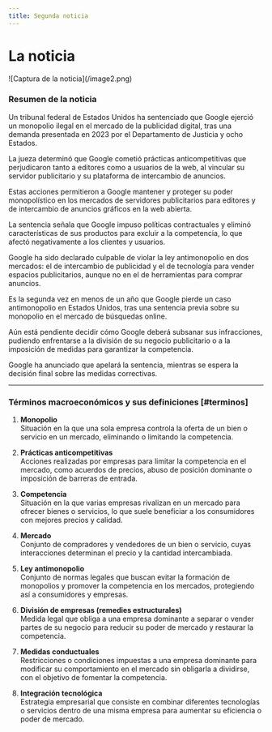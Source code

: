 ```yaml
---
title: Segunda noticia
---
```


# La noticia
<Cards>
   <Card 
      title="Visita la noticia"
      href="https://www.elotrolado.net/noticias/internet/google-antimonopolio-publicidad-digital"
   />
</Cards>
![Captura de la noticia](/image2.png)


### Resumen de la noticia

Un tribunal federal de Estados Unidos ha sentenciado que Google ejerció un monopolio ilegal en el mercado de la publicidad digital, tras una demanda presentada en 2023 por el Departamento de Justicia y ocho Estados.

La jueza determinó que Google cometió prácticas anticompetitivas que perjudicaron tanto a editores como a usuarios de la web, al vincular su servidor publicitario y su plataforma de intercambio de anuncios.

Estas acciones permitieron a Google mantener y proteger su poder monopolístico en los mercados de servidores publicitarios para editores y de intercambio de anuncios gráficos en la web abierta.

La sentencia señala que Google impuso políticas contractuales y eliminó características de sus productos para excluir a la competencia, lo que afectó negativamente a los clientes y usuarios.

Google ha sido declarado culpable de violar la ley antimonopolio en dos mercados: el de intercambio de publicidad y el de tecnología para vender espacios publicitarios, aunque no en el de herramientas para comprar anuncios.

Es la segunda vez en menos de un año que Google pierde un caso antimonopolio en Estados Unidos, tras una sentencia previa sobre su monopolio en el mercado de búsquedas online.

Aún está pendiente decidir cómo Google deberá subsanar sus infracciones, pudiendo enfrentarse a la división de su negocio publicitario o a la imposición de medidas para garantizar la competencia.

Google ha anunciado que apelará la sentencia, mientras se espera la decisión final sobre las medidas correctivas.

---

### Términos macroeconómicos y sus definiciones [#terminos]

1. **Monopolio**  
   Situación en la que una sola empresa controla la oferta de un bien o servicio en un mercado, eliminando o limitando la competencia.

2. **Prácticas anticompetitivas**  
   Acciones realizadas por empresas para limitar la competencia en el mercado, como acuerdos de precios, abuso de posición dominante o imposición de barreras de entrada.

3. **Competencia**  
   Situación en la que varias empresas rivalizan en un mercado para ofrecer bienes o servicios, lo que suele beneficiar a los consumidores con mejores precios y calidad.

4. **Mercado**  
   Conjunto de compradores y vendedores de un bien o servicio, cuyas interacciones determinan el precio y la cantidad intercambiada.

5. **Ley antimonopolio**  
   Conjunto de normas legales que buscan evitar la formación de monopolios y promover la competencia en los mercados, protegiendo así a consumidores y empresas.

6. **División de empresas (remedies estructurales)**  
   Medida legal que obliga a una empresa dominante a separar o vender partes de su negocio para reducir su poder de mercado y restaurar la competencia.

7. **Medidas conductuales**  
   Restricciones o condiciones impuestas a una empresa dominante para modificar su comportamiento en el mercado sin obligarla a dividirse, con el objetivo de fomentar la competencia.

8. **Integración tecnológica**  
   Estrategia empresarial que consiste en combinar diferentes tecnologías o servicios dentro de una misma empresa para aumentar su eficiencia o poder de mercado.
